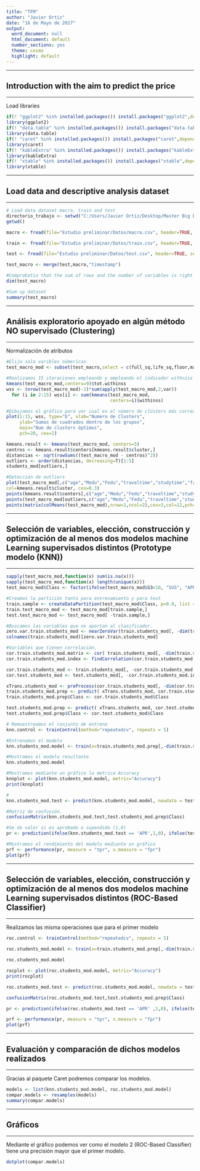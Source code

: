 ```yaml
---
title: "TFM"
author: "Javier Ortiz"
date: "16 de Mayo de 2017"
output: 
  word_document: null
  html_document: default
  number_sections: yes
  theme: cosmo
  highlight: default
---
```


******
## Introduction with the aim to predict the price
******
Load libraries
```r
if(! "ggplot2" %in% installed.packages()) install.packages("ggplot2",dependencies = TRUE)
library(ggplot2)
if(! "data.table" %in% installed.packages()) install.packages("data.table",dependencies = TRUE)
library(data.table)
if(! "caret" %in% installed.packages()) install.packages("caret",dependencies = TRUE)
library(caret)
if(! "kableExtra" %in% installed.packages()) install.packages("kableExtra",dependencies = TRUE)
library(kableExtra)
if(! "xtable" %in% installed.packages()) install.packages("xtable",dependencies = TRUE)
library(xtable)
```

******
## Load data and descriptive analysis dataset
******

```r
# Load data dataset macro, train and test
directorio_trabajo <- setwd("C:/Users/Javier Ortiz/Desktop/Master Big Data/TFM/TFM-UEMC")
getwd()

macro <- fread(file="Estudio preliminar/Datos/macro.csv", header=TRUE, sep=",", na.strings="NA")

train <- fread(file="Estudio preliminar/Datos/train.csv", header=TRUE, sep=",", na.strings="NA")

test <- fread(file="Estudio preliminar/Datos/test.csv", header=TRUE, sep=",", na.strings="NA")

test_macro <- merge(test,macro,"timestamp")

#Comprobatio that the sum of rows and the number of variables is right
dim(test_macro)

#Sum up dataset
summary(test_macro)
```

******
## Análisis exploratorio apoyado en algún método NO supervisado (Clustering)
******
Normalización de atributos
```r
#Elijo solo varibles númericas
test_macro_mod <- subset(test_macro,select = c(full_sq,life_sq,floor,max_floor,material,build_year,num_room,kitch_sq,state,green_zone_part,indust_part))

#Realizamos 15 iteraciones empleando y empleando el indicador withniss obtendremos la suma de los cuadrados de las distancias entre los centros determinados por el algoritmo kmeans y los puntos que están dentro de cada cluster.
kmeans(test_macro_mod,centers=9)$tot.withinss
wss <- (nrow(test_macro_mod)-1)*sum(apply(test_macro_mod,2,var))
  for (i in 2:15) wss[i] <- sum(kmeans(test_macro_mod,
                                       centers=i)$withinss)

#Dibujamos el gráfico para ver cual es el número de clústers más correctos para elegir
plot(1:15, wss, type="b", xlab="Numero de Clusters",
     ylab="Sumas de cuadrados dentro de los grupos",
     main="Num de clusters óptimos",
     pch=20, cex=2)

kmeans.result <- kmeans(test_macro_mod, centers=5)
centros <- kmeans.result$centers[kmeans.result$cluster,]
distancias <- sqrt(rowSums((test_macro_mod - centros)^2))
outliers <- order(distancias, decreasing=T)[1:5]
students_mod[outliers,]

#Detección de outliers
plot(test_macro_mod[,c("age","Medu","Fedu","traveltime","studytime","failures","famrel","freetime","goout")], main="Detección de outliers", pch="o",
col=kmeans.result$cluster, cex=0.3)
points(kmeans.result$centers[,c("age","Medu","Fedu","traveltime","studytime","failures","famrel","freetime","goout")], col=1:5, pch=8, cex=1.5)
points(test_macro_mod[outliers,c("age","Medu","Fedu","traveltime","studytime","failures","famrel","freetime","goout")], col=4, pch="+", cex=1.5)
points(matrix(colMeans(test_macro_mod),nrow=1,ncol=2),cex=3,col=12,pch=19)
```

******
## Selección de variables, elección, construcción y optimización de al menos dos modelos machine Learning supervisados distintos (Prototype modelo (KNN))
******
```r
sapply(test_macro_mod,function(x) sum(is.na(x)))
sapply(test_macro_mod,function(x) length(unique(x)))
test_macro_mod$Class <- factor(ifelse(test_macro_mod$G3<10, "SUS", "APR"))

#Creamos la partición tanto para entrenamiento y para test 
train.sample <- createDataPartition(test_macro_mod$Class, p=0.8, list = F)
train.test_macro_mod <- test_macro_mod[train.sample,]
test.test_macro_mod <- test_macro_mod[ -train.sample,]

#Buscamos las variables que no aportan al clasificador.
zero.var.train.students_mod <- nearZeroVar(train.students_mod[, -dim(train.students_mod)[2]], saveMetrics = F)
colnames(train.students_mod)[zero.var.train.students_mod]

#Variables que tienen correlación.
cor.train.students_mod.matrix <- cor( train.students_mod[, -dim(train.students_mod)[2]] )
cor.train.students_mod.index <- findCorrelation(cor.train.students_mod.matrix, 0.80)

cor.train.students_mod <- train.students_mod[, -cor.train.students_mod.index]
cor.test.students_mod <- test.students_mod[, -cor.train.students_mod.index]

xTrans.students_mod <- preProcess(cor.train.students_mod[, -dim(cor.train.students_mod)[2]])
train.students_mod.prep <- predict( xTrans.students_mod, cor.train.students_mod[,-dim(cor.train.students_mod)[2]])
train.students_mod.prep$Class <- cor.train.students_mod$Class

test.students_mod.prep <- predict( xTrans.students_mod, cor.test.students_mod[,-dim(cor.test.students_mod)[2]])
test.students_mod.prep$Class <- cor.test.students_mod$Class

# Remuestreamos el conjunto de entreno
knn.control <- trainControl(method="repeatedcv", repeats = 5)

#Entrenamos el modelo
knn.students_mod.model <- train(x=train.students_mod.prep[,-dim(train.students_mod.prep)[2]], y=train.students_mod.prep$Class, method="knn", tuneLength = 10, trControl = knn.control)

#Mostramos el modelo resultante
knn.students_mod.model

#Mostramos mediante un gráfico la metrica Accuracy
knnplot <- plot(knn.students_mod.model, metric="Accuracy")
print(knnplot)

#
knn.students_mod.test <- predict(knn.students_mod.model, newdata = test.students_mod.prep[,-dim(train.students_mod.prep)[2]])

#Matriz de confusión.
confusionMatrix(knn.students_mod.test,test.students_mod.prep$Class)

#Se da valor si es aprobado o supendido (1,0)
pr <- prediction(ifelse(knn.students_mod.test == 'APR',1,0), ifelse(test.students_mod.prep$Class == 'APR',1,0))

#Mostramos el rendimiento del modelo mediante un gráfico
prf <- performance(pr, measure = "tpr", x.measure = "fpr")
plot(prf)
```

******
## Selección de variables, elección, construcción y optimización de al menos dos modelos machine Learning supervisados distintos (ROC-Based Classifier)
******
Realizamos las misma operaciones que para el primer modelo
```r
roc.control <- trainControl(method="repeatedcv", repeats = 5)

roc.students_mod.model <- train(x=train.students_mod.prep[,-dim(train.students_mod.prep)[2]], y=train.students_mod.prep$Class, method="rocc", tuneLength = 10, trControl = roc.control)

roc.students_mod.model

rocplot <- plot(roc.students_mod.model, metric="Accuracy")
print(rocplot)

roc.students_mod.test <- predict(roc.students_mod.model, newdata = test.students_mod.prep[,-dim(train.students_mod.prep)[2]])

confusionMatrix(roc.students_mod.test,test.students_mod.prep$Class)

pr <- prediction(ifelse(roc.students_mod.test == 'APR' ,1,0), ifelse(test.students_mod.prep$Class == 'APR',1,0))

prf <- performance(pr, measure = "tpr", x.measure = "fpr")
plot(prf)
```

******
## Evaluación y comparación de dichos modelos realizados
******
Gracias al paquete Caret podremos comparar los modelos.
```r
models <- list(knn.students_mod.model, roc.students_mod.model)
compar.models <- resamples(models)
summary(compar.models)
```
******
## Gráficos
******
Mediante el gráfico podemos ver como el modelo 2 (ROC-Based Classifier) tiene una precisión mayor que el primer modelo.
```r
dotplot(compar.models)
```